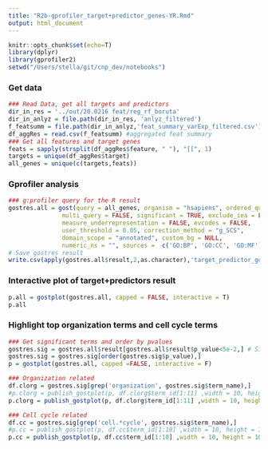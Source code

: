 ```yaml
---
title: "R2b-gprofiler_target+predictor_genes-YR.Rmd"
output: html_document
---
```

```r
knitr::opts_chunk$set(echo=T)
library(dplyr)
library(gprofiler2)
setwd("/Users/stella/git/cnp_dev/notebooks")
```
### Get data
```r
### Read Data, get all targets and predictors
dir_in_res = '../out/20.0216 feat/reg_rf_boruta'
dir_in_anlyz = file.path(dir_in_res, 'anlyz_filtered')
f_featsumm = file.path(dir_in_anlyz,'feat_summary_varExp_filtered.csv')
df_aggRes = read.csv(f_featsumm) #aggregated feat summary
### Get all features and target genes
feats = sapply(strsplit(df_aggRes$feature, " "), "[[", 1)
targets = unique(df_aggRes$target)
all_genes = unique(c(targets,feats))
```
### Gprofiler analysis
```r
### g:profiler query for the R result
gostres.all = gost(query = all_genes, organism = "hsapiens", ordered_query = FALSE,
               multi_query = FALSE, significant = TRUE, exclude_iea = FALSE, 
               measure_underrepresentation = FALSE, evcodes = FALSE, 
               user_threshold = 0.05, correction_method = "g_SCS", 
               domain_scope = "annotated", custom_bg = NULL, 
               numeric_ns = "", sources =  c('GO:BP', 'GO:CC', 'GO:MF'), as_short_link = FALSE)
# Save gostres result
write.csv(apply(gostres.all$result,2,as.character),'target_predictor_gores.csv',row.names = FALSE)

```
### Interactive plot of target+predictors result
```r
p.all = gostplot(gostres.all, capped = FALSE, interactive = T)
p.all
```

### Highlight top organization terms and cell cycle terms
```r
### Get significant terms and order by pvalues
gostres.sig = gostres.all$result[gostres.all$result$p_value<5e-2,] # Significant terms
gostres.sig = gostres.sig[order(gostres.sig$p_value),]
p = gostplot(gostres.all, capped =FALSE, interactive = F)

### Organization related
df.clorg = gostres.sig[grep('organization', gostres.sig$term_name),]
#p.clorg = publish_gostplot(p, df.clorg$term_id[1:11] ,width = 10, height = 10,filename = 'cellular_organization.png')
p.clorg = publish_gostplot(p, df.clorg$term_id[1:11] ,width = 10, height = 10,filename = NULL)

### Cell cycle related
df.cc = gostres.sig[grep('cell.*cycle', gostres.sig$term_name),]
#p.cc = publish_gostplot(p, df.cc$term_id[1:10] ,width = 10, height = 10,filename = 'cell_cycle.png')
p.cc = publish_gostplot(p, df.cc$term_id[1:10] ,width = 10, height = 10,filename = NULL)
```


